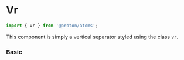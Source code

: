 
# Vr

```js
import { Vr } from '@proton/atoms';
```

This component is simply a vertical separator styled using the class `vr`.

### Basic

<Canvas withSource="open">
    <Story id="components-vr--basic" />
</Canvas>

<div class="hidden">
    <Primary />
</div>
